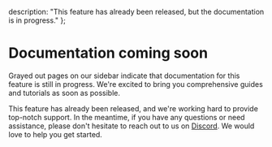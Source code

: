   description: "This feature has already been released, but the documentation is in progress."
};

# Documentation coming soon

Grayed out pages on our sidebar indicate that documentation for this feature is still in progress. We're excited to bring you comprehensive guides and tutorials as soon as possible.

This feature has already been released, and we're working hard to provide top-notch support. In the meantime, if you have any questions or need assistance, please don't hesitate to reach out to us on [Discord](https://discord.gg/utDMjHYg42).
We would love to help you get started.

